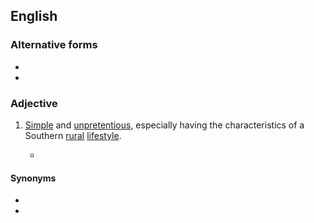 {{also|downhome}}
==English==

===Alternative forms===
* {{l|en|downhome}}
* {{l|en|down home}}

===Adjective===
{{en-adj|head=[[down]][[-]][[home]]}}

# {{lb|en|chiefly|US}} [[simple|Simple]] and [[unpretentious]], especially having the characteristics of a Southern [[rural]] [[lifestyle]].
#* {{quote-journal|lang=en|author=Jonathan Martin|title=For a Clinton, It’s Not Hard to Be Humble in an Effort to Regain Power|url=http://www.nytimes.com/2015/04/16/us/politics/you-dont-have-to-tell-a-clinton-twice.html?_r=0|work={{w|The New York Times}}|date=15 April 2015
|passage=Just as Mr. Clinton began a comeback with a '''down-home''' plea for forgiveness, Mrs. Clinton now seems determined to prove, perhaps to the point of overcompensation, that she will not repeat the mistakes that plagued her 2008 campaign.}}

====Synonyms====
* {{l|en|countrified}}
* {{l|en|folksy}}